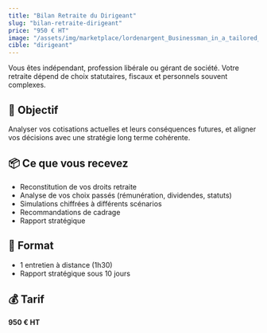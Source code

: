 ```yaml
---
title: "Bilan Retraite du Dirigeant"
slug: "bilan-retraite-dirigeant"
price: "950 € HT"
image: "/assets/img/marketplace/lordenargent_Businessman_in_a_tailored_jacket_analyzing_lapto_2f1e391f-98c5-46ab-b150-841ad9624dad_2.webp"
cible: "dirigeant"
---
```


Vous êtes indépendant, profession libérale ou gérant de société. Votre retraite dépend de choix statutaires, fiscaux et personnels souvent complexes.

## 🎯 Objectif
Analyser vos cotisations actuelles et leurs conséquences futures, et aligner vos décisions avec une stratégie long terme cohérente.

## 📦 Ce que vous recevez
- Reconstitution de vos droits retraite
- Analyse de vos choix passés (rémunération, dividendes, statuts)
- Simulations chiffrées à différents scénarios
- Recommandations de cadrage
- Rapport stratégique

## 📅 Format
- 1 entretien à distance (1h30)
- Rapport stratégique sous 10 jours

## 💰 Tarif
**950 € HT**

<CTA label="Je structure ma retraite de dirigeant" />
